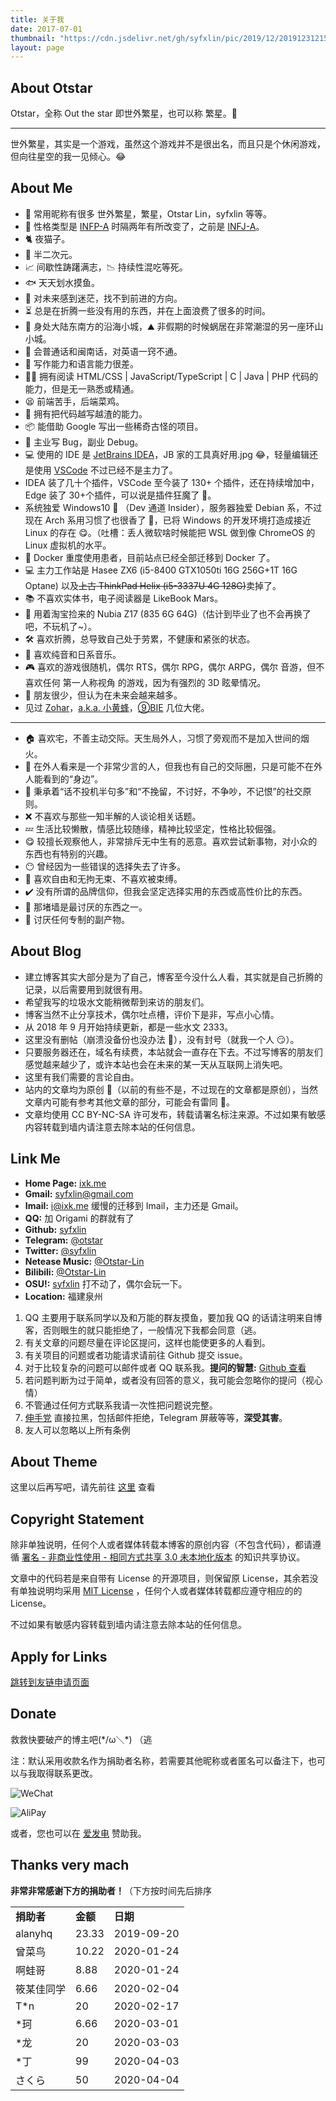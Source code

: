 ```yaml
---
title: 关于我
date: 2017-07-01
thumbnail: "https://cdn.jsdelivr.net/gh/syfxlin/pic/2019/12/20191231215226.jpg"
layout: page
---
```


## About Otstar

Otstar，全称 Out the star 即世外繁星，也可以称 繁星。🌟

---

世外繁星，其实是一个游戏，虽然这个游戏并不是很出名，而且只是个休闲游戏，但向往星空的我一见倾心。😂

## About Me

- 🎉 常用昵称有很多 世外繁星，繁星，Otstar Lin，syfxlin 等等。
- 🌰 性格类型是 [INFP-A](https://www.16personalities.com/ch/infp-%E4%BA%BA%E6%A0%BC) 时隔两年有所改变了，之前是 [INFJ-A](https://www.16personalities.com/ch/infj-%E4%BA%BA%E6%A0%BC)。
- 🐈 夜猫子。
- 🌈 半二次元。
- 📈 间歇性踌躇满志，📉 持续性混吃等死。
- 🐟 天天划水摸鱼。
- 🎲 对未来感到迷茫，找不到前进的方向。
- ⏳ 总是在折腾一些没有用的东西，并在上面浪费了很多的时间。
- 🌴 身处大陆东南方的沿海小城，⛰️ 非假期的时候蜗居在非常潮湿的另一座环山小城。
- 💬 会普通话和闽南话，对英语一窍不通。
- 📝 写作能力和语言能力很差。
- 🤦‍♂️ 拥有阅读 HTML/CSS | JavaScript/TypeScript | C | Java | PHP 代码的能力，但是无一熟悉或精通。
- 😫 前端苦手，后端菜鸡。
- 💊 拥有把代码越写越渣的能力。
- 📦 能借助 Google 写出一些稀奇古怪的项目。
- 🐛 主业写 Bug，副业 Debug。
- 💻 使用的 IDE 是 [JetBrains IDEA](https://www.jetbrains.com/idea/)，JB 家的工具真好用.jpg 😂，轻量编辑还是使用 [VSCode](https://code.visualstudio.com/) 不过已经不是主力了。
- IDEA 装了几十个插件，VSCode 至今装了 130+ 个插件，还在持续增加中，Edge 装了 30+个插件，可以说是插件狂魔了 🤣。
- 系统独爱 Windows10 🍭 （Dev 通道 Insider），服务器独爱 Debian 系，不过现在 Arch 系用习惯了也很香了 🐧，已将 Windows 的开发环境打造成接近 Linux 的存在 😋。（吐槽：丢人微软啥时候能把 WSL 做到像 ChromeOS 的 Linux 虚拟机的水平。
- 🐳 Docker 重度使用患者，目前站点已经全部迁移到 Docker 了。
- 💻 主力工作站是 Hasee ZX6 (i5-8400 GTX1050ti 16G 256G+1T 16G Optane) 以及~~上古 ThinkPad Helix (i5-3337U 4G 128G)~~卖掉了。
- 📚 不喜欢实体书，电子阅读器是 LikeBook Mars。
- 📱 用着淘宝捡来的 Nubia Z17 (835 6G 64G)（估计到毕业了也不会再换了吧，不玩机了~）。
- 🛠️ 喜欢折腾，总导致自己处于劳累，不健康和紧张的状态。
- 🎹 喜欢纯音和日系音乐。
- 🎮 喜欢的游戏很随机，偶尔 RTS，偶尔 RPG，偶尔 ARPG，偶尔 音游，但不喜欢任何 第一人称视角 的游戏，因为有强烈的 3D 眩晕情况。
- 🍻 朋友很少，但认为在未来会越来越多。
- 见过 [Zohar](https://www.iwch.me/)，[a.k.a. 小黄蜂](https://t.me/AkaFeng_Unofficial)，[⑨BIE](http://9bie.org/) 几位大佬。

---

- 🏠 喜欢宅，不善主动交际。天生局外人，习惯了旁观而不是加入世间的烟火。
- 💬 在外人看来是一个非常少言的人，但我也有自己的交际圈，只是可能不在外人能看到的“身边”。
- 🍺 秉承着“话不投机半句多”和“不挽留，不讨好，不争吵，不记恨”的社交原则。
- ❌ 不喜欢与那些一知半解的人谈论相关话题。
- 💤 生活比较懒散，情感比较随缘，精神比较坚定，性格比较倔强。
- 😋 较擅长观察他人，非常排斥无中生有的恶意。喜欢尝试新事物，对小众的东西也有特别的兴趣。
- 😶 曾经因为一些错误的选择失去了许多。
- 🚩 喜欢自由和无拘无束、不喜欢被束缚。
- ✔️ 没有所谓的品牌信仰，但我会坚定选择实用的东西或高性价比的东西。
- 🧱 那堵墙是最讨厌的东西之一。
- 📰 讨厌任何专制的副产物。

## About Blog

- 建立博客其实大部分是为了自己，博客至今没什么人看，其实就是自己折腾的记录，以后需要用到就很有用。
- 希望我写的垃圾水文能稍微帮到来访的朋友们。
- 博客当然不止分享技术，偶尔吐点槽，评价下是非，写点小心情。
- 从 2018 年 9 月开始持续更新，都是一些水文 2333。
- 这里没有删帖（崩溃没备份也没办法 🤣），没有封号（就我一个人 😏）。
- 只要服务器还在，域名有续费，本站就会一直存在下去。不过写博客的朋友们感觉越来越少了，或许本站也会在未来的某一天从互联网上消失吧。
- 这里有我们需要的言论自由。
- 站内的文章均为原创 📝（以前的有些不是，不过现在的文章都是原创），当然文章内可能有参考其他文章的部分，可能会有雷同 🤣。
- 文章均使用 CC BY-NC-SA 许可发布，转载请署名标注来源。不过如果有敏感内容转载到墙内请注意去除本站的任何信息。

## Link Me

- **Home Page:** [ixk.me](https://ixk.me)
- **Gmail:** [syfxlin@gmail.com](mailto:syfxlin@gmail.com)
- **Imail:** [i@ixk.me](mailto:i@ixk.me) 缓慢的迁移到 Imail，主力还是 Gmail。
- **QQ:** 加 Origami 的群就有了
- **Github:** [syfxlin](https://github.com/syfxlin)
- **Telegram:** [@otstar](https://t.me/otstar)
- **Twitter:** [@syfxlin](https://twitter.com/syfxlin)
- **Netease Music:** [@Otstar-Lin](https://music.163.com/m/user?id=281301709)
- **Bilibili:** [@Otstar-Lin](http://space.bilibili.com/16210802)
- **OSU!:** [syfxlin](https://osu.ppy.sh/users/14926666) 打不动了，偶尔会玩一下。
- **Location:** 福建泉州

1. QQ 主要用于联系同学以及和万能的群友摸鱼，要加我 QQ 的话请注明来自博客，否则眼生的就只能拒绝了，一般情况下我都会同意（逃。
2. 有关文章的问题尽量在评论区提问，这样也能使更多的人看到。
3. 有关项目的问题或者功能请求请前往 Github 提交 issue。
4. 对于比较复杂的问题可以邮件或者 QQ 联系我。**提问的智慧:** [Github 查看](https://github.com/ryanhanwu/How-To-Ask-Questions-The-Smart-Way/blob/master/README-zh_CN.md)
5. 若问题判断为过于简单，或者没有回答的意义，我可能会忽略你的提问（视心情）
6. 不管通过任何方式联系我请一次性把问题说完整。
7. [伸手党](https://baike.baidu.com/item/%E4%BC%B8%E6%89%8B%E5%85%9A) 直接拉黑，包括邮件拒绝，Telegram 屏蔽等等，**深受其害**。
8. 友人可以忽略以上所有条例

## About Theme

这里以后再写吧，请先前往 [这里](https://blog.ixk.me/theme-origami.html) 查看

## Copyright Statement

除非单独说明，任何个人或者媒体转载本博客的原创内容（不包含代码），都请遵循 [署名 - 非商业性使用 - 相同方式共享 3.0 未本地化版本](https://creativecommons.org/licenses/by-nc-sa/3.0/deed.zh) 的知识共享协议。

文章中的代码若是来自带有 License 的开源项目，则保留原 License，其余若没有单独说明均采用 [MIT License](https://en.wikipedia.org/wiki/MIT_License) ，任何个人或者媒体转载都应遵守相应的的 License。

不过如果有敏感内容转载到墙内请注意去除本站的任何信息。

## Apply for Links

[跳转到友链申请页面](https://blog.ixk.me/links-application)

## Donate

救救快要破产的博主吧(\*/ω＼\*) （逃

注：默认采用收款名作为捐助者名称，若需要其他昵称或者匿名可以备注下，也可以与我取得联系更改。

![WeChat](./wechat.png)

![AliPay](./alipay.png)

或者，您也可以在 [爱发电](https://afdian.net/@syfxlin) 赞助我。

## Thanks very mach

**非常非常感谢下方的捐助者！**（下方按时间先后排序

<table>
  <tbody>
    <tr>
      <td>
        <strong>捐助者</strong>
      </td>
      <td>
        <strong>金额</strong>
      </td>
      <td>
        <strong>日期</strong>
      </td>
    </tr>
    <tr>
      <td>alanyhq</td>
      <td>23.33</td>
      <td>2019-09-20</td>
    </tr>
    <tr>
      <td>曾菜鸟</td>
      <td>10.22</td>
      <td>2020-01-24</td>
    </tr>
    <tr>
      <td>啊蛙哥</td>
      <td>8.88</td>
      <td>2020-01-24</td>
    </tr>
    <tr>
      <td>筱某佳同学</td>
      <td>6.66</td>
      <td>2020-02-04</td>
    </tr>
    <tr>
      <td>T*n</td>
      <td>20</td>
      <td>2020-02-17</td>
    </tr>
    <tr>
      <td>*珂</td>
      <td>6.66</td>
      <td>2020-03-01</td>
    </tr>
    <tr>
      <td>*龙</td>
      <td>20</td>
      <td>2020-03-03</td>
    </tr>
    <tr>
      <td>*丁</td>
      <td>99</td>
      <td>2020-04-03</td>
    </tr>
    <tr>
      <td>さくら</td>
      <td>50</td>
      <td>2020-04-04</td>
    </tr>
  </tbody>
</table>

